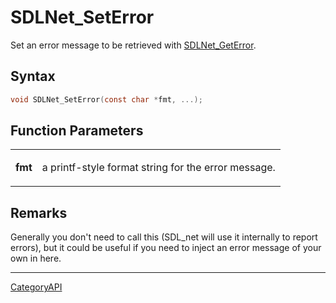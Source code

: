 = SDLNet_SetError =

Set an error message to be retrieved with [[SDLNet_GetError]].

== Syntax ==

<syntaxhighlight lang='c'>
void SDLNet_SetError(const char *fmt, ...);
</syntaxhighlight>

== Function Parameters ==

{|
|'''fmt'''
|a printf-style format string for the error message.
|}

== Remarks ==

Generally you don't need to call this (SDL_net will use it internally to
report errors), but it could be useful if you need to inject an error
message of your own in here.

----
[[CategoryAPI]]


